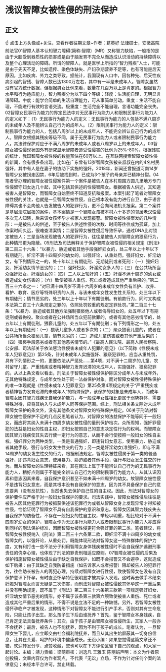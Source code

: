 # 浅议智障女被性侵的刑法保护
## 正文
☝ 点击上方头像或+关注，查看作者往期文章~作者：葛英好 法律硕士，安徽高院前法官01智障人基本认知智力障碍(简称:智障)（MR）又称智力缺陷，一般指的是由于大脑受到器质性的损害或是由于脑发育不完全从而造成认识活动的持续障碍以及整个心理活动的障碍。所谓的智障人，就是医学上所指的“智力残疾”人士，可能是由于先天不足，比如遗传、染色体缺失、产妇孕期营养不足等，也有可能是后天原因，比如疾病、外力之类导致。据统计，我国现有人口中，因各种先、后天性疾病引起的智残、智障人数已达1300万左右，其中有一半是未成年人。智障女虽然没有官方统计数据，但根据男女比例来看，数量在几百万以上是肯定的。根据智力水平和行为适应能力，智力残疾分为以下四个等级：轻度：生活能自理，无明显言语障碍。中度：能学会简单的生活自理能力，可从事简单劳动。重度：生活不能自理，不能进行有效的言语交流。极重度：生活完全不能自理，言语功能完全丧失。02智障女民事行为能力的界定民法中对无民事行为能力人和限制民事行为能力人的定义如下：（1）无民事行为能力人的定义：无民事行为能力的人包括不满八周岁的未成年人及不能辨认自己行为的成年人。（2）限制民事行为能力人的定义：限制民事行为能力的人，包括八周岁以上的未成年人，不能完全辨认自己行为的成年人。智障女根据其残疾等级不同，属于无民事行为能力人或者限制民事行为能力人，其法律保护对应于不满八周岁的未成年人或者八周岁以上的未成年人。03智障女被性侵现状国外有研究显示智障者遭受性侵害的比例为25%-80%，根据残联的统计，我国智障女被性侵的数量预估在60万以上。在互联网搜索智障女被性侵的新闻，会有很多条出现，比如在广东曾有13岁智障女孩被亲叔叔在内的4名村民强奸，其中有人是在妻子的协助下实施的强奸。2018年，新闻还曾报道河南14岁智障少女被拐走囚禁，6年后被找到时，已成为3个孩子的母亲并已精神分裂。04笔者曾办理的智障女被性侵案件第一个案件是被告人在本村周围方圆几里地方专门性侵留守妇女达几十起，其中包括其供述的性侵智障女。根据被告人供述，其知道被害人是智障女，而智障女自始至终不知道反抗和报案。本案引起了笔者对智障女被性侵的关注，也就是一旦智障女被性侵，自己根本没有能力进行自卫，由于语言障碍其也不会向他人告发被告人的犯罪行为，更不会向司法机关报案。第二个案件是基层法院层报的案件，基本案情是一个智障女孩被本村六十多岁的邻居老汉性侵多次无人知晓，后来该女孩怀孕才被家人发现报警。智障女被性侵案发的几种情形：一是被告人的供述，至于被告人供述性侵的次数、时间等往往成为孤证，加上作案时间久远，很难查清案情；二是智障女被性侵后导致怀孕，通过DNA比对锁定被告人；三是当场发现被告人的犯罪行为，往往是被告人对智障女的猥亵行为，此种情形更为隐蔽。05刑法及司法解释关于保护智障女被性侵的相关规定《刑法》第二百三十六条：“以暴力、胁迫或者其他手段强奸妇女的，处三年以上十年以下有期徒刑。奸淫不满十四周岁的幼女的，以强奸论，从重处罚。强奸妇女、奸淫幼女，有下列情形之一的，处十年以上有期徒刑、无期徒刑或者死刑：（一）强奸妇女、奸淫幼女情节恶劣的；（二）强奸妇女、奸淫幼女多人的；（三）在公共场所当众强奸妇女、奸淫幼女的；（四）二人以上轮奸的；（五）奸淫不满十周岁的幼女或者造成幼女伤害的；（六）致使被害人重伤、死亡或者造成其他严重后果的。”第二百三十六条之一：“对已满十四周岁不满十六周岁的未成年女性负有监护、收养、看护、教育、医疗等特殊职责的人员，与该未成年女性发生性关系的，处三年以下有期徒刑；情节恶劣的，处三年以上十年以下有期徒刑。有前款行为，同时又构成本法第二百三十六条规定之罪的，依照处罚较重的规定定罪处罚。”第二百三十七条：“以暴力、胁迫或者其他方法强制猥亵他人或者侮辱妇女的，处五年以下有期徒刑或者拘役。聚众或者在公共场所当众犯前款罪的，或者有其他恶劣情节的，处五年以上有期徒刑。猥亵儿童的，处五年以下有期徒刑；有下列情形之一的，处五年以上有期徒刑：（一）猥亵儿童多人或者多次的；（二）聚众猥亵儿童的，或者在公共场所当众猥亵儿童，情节恶劣的；（三）造成儿童伤害或者其他严重后果的；（四）猥亵手段恶劣或者有其他恶劣情节的。”《最高人民法院、最高人民检察院、公安部、司法部关于依法惩治性侵害未成年人犯罪的意见》（以下简称《性侵未成年人犯罪意见》）第25条，针对未成年人实施强奸、猥亵犯罪的，应当从重处罚，具有下列情形之一的，更要依法从严惩处......第4项，对不满十二周岁的儿童、农村留守儿童、严重残疾或者精神智力发育迟滞的未成年人，实施强奸、猥亵犯罪的。从以上条文看以看出，刑法关于智障女被性侵保护除区分成年人与未成年外，无其他特殊规定，与成年女性处于同一法益保护对象。而对智障女被性侵特殊保护的唯一体现就是《性侵未成年人犯罪意见》第25条第4项规定的关于“严重残疾或者精神智力发育迟滞的未成年人”的特殊保护，该保护的对象是未成年人，而成年智障女因其智力残疾无自我保护能力，与一般成年女性相比更属于弱势群体，需要特殊对待，应将其纳入与未成年人同等保护范围。综上，刑法相关条文除对未成年智障女保护的条文外，没有其他条文对智障女的特殊保护规定。06关于刑法对智障女被性侵保护不足的几点反思笔者认为，对智障女的法益保护不能等同于一般妇女，而应将其纳入未满十四周岁幼女被性侵的量刑保护档次。众所周知，强奸罪侵犯的法益是妇女的性自主权，即妇女按照自己的意志决定性行为的权利。而智障女因其智力残疾使其失去行使一定行为的意志，从而不会行使按照一般妇女的性自主权。强奸罪分为两种类型，一类是普通强奸，即违背妇女意志，使用暴力、胁迫或者其他手段，强行与妇女发生性交的行为；另一类是奸淫幼女(准强奸)，即与不满14周岁的幼女发生性交的行为。根据刑法规定，智障女被性侵属于第一类的普通强奸，即违背妇女意志，使用暴力、胁迫或者其他手段，强行与妇女发生性交的行为。而从智障女的生理特征来看，其在民法上属于不能辨认自己行为的无民事行为能力人，稍好点则属于不能完全辨认自己行为的限制民事行为能力人，从其认识因素和意志因素来看，自我保护意识甚至不如未满十四周岁的幼女。故智障女被性侵不是违背妇女意志，而是其根本没有自我保护的意志，因为其不具备保护自己的意志要素（没有反抗性），当然也失去保护自己性的自主权。因此，刑法对智障女的保护要件应严格于对一般妇女性保护的要求。司法实践中，智障女被性侵后往往是被告人因其他犯罪行为被抓获供述该犯罪行为或者从智障女身上发现异常才得知被性侵，恰恰证明了智障女不具有自我保护的意识和意志。智障女因其智力残疾失去自我保护的防备性，不存在一般妇女的性自主权，举轻以明重，相比较对于不满十四周岁幼女的保护，智障女作为无民事行为能力人或者限制民事行为能力人亦应得到同样的刑法保护标准，因而智障女被性侵更符合强奸罪的第二类。笔者建议，将智障女被性侵纳入《刑法》第二百三十六条第二款，即奸淫不满十四周岁的幼女或智障女的，以强奸论，从重处罚。既能体现刑法对智障女这一特殊群体的保护力度，又有利打击一些不法分子利用智障女身体残疾被性侵时不会自我保护逃避刑事责任的侥幸心理，也体现了刑法的罪责刑相适应原则。07智障女被性侵的后果及保护措施智障女被性侵后由于缺乏自我保护，如既不会报警又不会避孕，这就造成如下后果：由于其缺乏自我防备措施（如告诉家人或者报警）阻却被告人的犯罪行为，往往助长被告人的再犯心理，持续对智障女进行性侵，致使智障女在没有自我保护意识下怀孕，有时直至怀孕特征很明显才被其家人发现。这时再去做手术结束妊娠对智障女而言无疑是二次伤害，而刑法对智障女被性侵致其怀孕这一严重后果并没有明确规定，既不属于《刑法》第二百三十六条第三款第一项规定强奸妇女、奸淫幼女情节恶劣的情形，亦不属于该条第三款第六项致使被害人重伤、死亡或者造成其他严重后果的情形，不得不说是立法不足的一种缺憾。另外，若智障女被性侵怀孕临产才被发现，这种情形下对智障女不能进行引产手术，否则对其有生命危险，只能让孩子出生。那么孩子生下后由谁抚养？首先，鉴于智障女本身残疾，自己肯定无法具备抚养条件；其次，由于孩子是由智障女被性侵所生，其家人一般亦不会抚养；最后，被告人也不能抚养，因为不利于孩子的成长。笔者认为，一旦智障女生下婴儿，应立即交由社会福利院抚养，而且从其出生始屏蔽其一切身份信息，让其在关爱、呵护的环境中健康成长。无讼小编：如果您觉得这篇文章还不错，欢迎转发分享、点赞收藏，您也可以在下方评论区留下自己的观点，和大家一起讨论。主编：靖力责编：梁萌审核：刘逸凡 王雅玉 陈丽娟声明：本文为作者原创投稿，文章内容仅为作者观点，不代表「无讼」立场，不作为针对任何个案的法律意见；未经本平台许可，禁止转载。